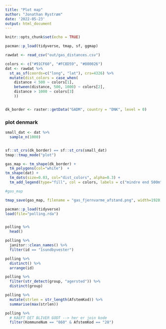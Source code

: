 ```yaml
---
title: "Plot map"
author: "Jonathan Rystrøm"
date: '2022-05-23'
output: html_document
---
```


```r
knitr::opts_chunk$set(echo = TRUE)
```

```r
pacman::p_load(tidyverse, tmap, sf, ggmap)
```

```r
rawdat <- read_csv("out/gas_distances.csv")
```

```r
colors <- c("#91CF60", "#FC8D59", "#800026")
dat <- rawdat %>% 
  st_as_sf(coords=c("long", "lat"), crs=4326) %>% 
  mutate(dist_colors = case_when(
    distance < 500 ~ colors[1], 
    between(distance, 500, 1000) ~ colors[2], 
    distance > 1000 ~ colors[3]
    ))


dk_border <- raster::getData("GADM", country = "DNK", level = 0)
```



### plot denmark
```r
small_dat <- dat %>% 
  sample_n(1000)


sf::st_crs(dk_border) == sf::st_crs(small_dat)
tmap::tmap_mode("plot")

gas_map <- tm_shape(dk_border) + 
  tm_polygons(col="white")  + 
tm_shape(dat) +
  tm_dots(size=0.03, col="dist_colors", alpha=0.3) + 
  tm_add_legend(type="fill", col = colors, labels = c("mindre end 500m", "mellem 500m og 1km", "mere end 1km"), title="Afstand til fjernvarmenet")

#gas_map

tmap_save(gas_map, filename = "gas_fjernvarme_afstand.png", width=1920, height=1080)

```

```r
pacman::p_load(tidyverse)
load(file="polling.rda")


polling %>% 
  head()

polling %>% 
  janitor::clean_names() %>% 
  filter(id == "1sundbyvester") 

polling %>% 
  distinct() %>% 
  arrange(id)

polling %>% 
  filter(str_detect(group, "agersted")) %>% 
  distinct(group)

polling %>% 
  mutate(strlen = str_length(AfstemKod)) %>% 
  summarise(max(strlen))

polling %>% 
  # KAEFT DET BLIVER GODT --> her er join kode
  filter(KommuneNum == "860" & AfstemKod == "28")
```

